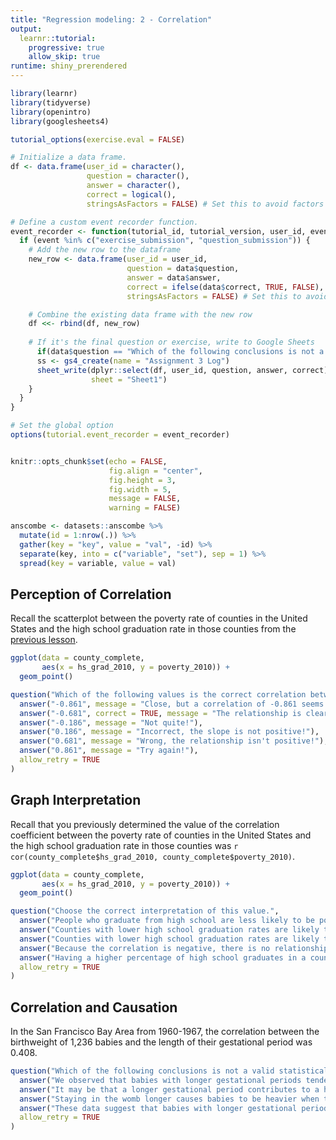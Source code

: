 ```yaml
---
title: "Regression modeling: 2 - Correlation"
output: 
  learnr::tutorial:
    progressive: true
    allow_skip: true
runtime: shiny_prerendered
---
```


```r

library(learnr)
library(tidyverse)
library(openintro)
library(googlesheets4)

tutorial_options(exercise.eval = FALSE)

# Initialize a data frame.
df <- data.frame(user_id = character(),
                 question = character(),
                 answer = character(), 
                 correct = logical(),
                 stringsAsFactors = FALSE) # Set this to avoid factors

# Define a custom event recorder function.
event_recorder <- function(tutorial_id, tutorial_version, user_id, event, data) {
  if (event %in% c("exercise_submission", "question_submission")) {
    # Add the new row to the dataframe
    new_row <- data.frame(user_id = user_id,
                          question = data$question,
                          answer = data$answer, 
                          correct = ifelse(data$correct, TRUE, FALSE),
                          stringsAsFactors = FALSE) # Set this to avoid factors

    # Combine the existing data frame with the new row
    df <<- rbind(df, new_row)
    
    # If it's the final question or exercise, write to Google Sheets
      if(data$question == "Which of the following conclusions is not a valid statistical interpretation of these results?") {
      ss <- gs4_create(name = "Assignment 3 Log")
      sheet_write(dplyr::select(df, user_id, question, answer, correct), ss = ss,
                  sheet = "Sheet1")
    }
  }
}

# Set the global option
options(tutorial.event_recorder = event_recorder)


knitr::opts_chunk$set(echo = FALSE, 
                      fig.align = "center", 
                      fig.height = 3, 
                      fig.width = 5,
                      message = FALSE, 
                      warning = FALSE)

anscombe <- datasets::anscombe %>%
  mutate(id = 1:nrow(.)) %>%
  gather(key = "key", value = "val", -id) %>%
  separate(key, into = c("variable", "set"), sep = 1) %>%
  spread(key = variable, value = val)
```

## Perception of Correlation

Recall the scatterplot between the poverty rate of counties in the United States and the high school graduation rate in those counties from the <a href="https://openintro.shinyapps.io/ims-03-model-01/#section-your-turn-1" target="_blank">previous lesson</a>. 

```r
ggplot(data = county_complete,
       aes(x = hs_grad_2010, y = poverty_2010)) +
  geom_point()
```

```r
question("Which of the following values is the correct correlation between poverty rate and high school graduation rate?",
  answer("-0.861", message = "Close, but a correlation of -0.861 seems a bit too strong for the relationship shown on the plot."),
  answer("-0.681", correct = TRUE, message = "The relationship is clearly negative, not too strong, and not too weak..."),
  answer("-0.186", message = "Not quite!"),
  answer("0.186", message = "Incorrect, the slope is not positive!"),
  answer("0.681", message = "Wrong, the relationship isn't positive!"),
  answer("0.861", message = "Try again!"),
  allow_retry = TRUE
)
```

## Graph Interpretation 

Recall that you previously determined the value of the correlation coefficient between the poverty rate of counties in the United States and the high school graduation rate in those counties was `r cor(county_complete$hs_grad_2010, county_complete$poverty_2010)`. 

```r
ggplot(data = county_complete, 
       aes(x = hs_grad_2010, y = poverty_2010)) + 
  geom_point()
```

```r
question("Choose the correct interpretation of this value.",
  answer("People who graduate from high school are less likely to be poor.", message = 'Beware the ecological fallacy!' ),
  answer("Counties with lower high school graduation rates are likely to have lower poverty rates.", message = 'Check the sign!'),
  answer("Counties with lower high school graduation rates are likely to have higher poverty rates.", correct = TRUE, message = "Correlation doesn't imply causation, which rules out a couple of the options!"),
  answer("Because the correlation is negative, there is no relationship between poverty rates and high school graduate rates. ", message = 'Negative correlation is still correlation!' ), 
  answer("Having a higher percentage of high school graduates in a county results in that county having lower poverty rates.", message = 'Correlation does not imply causation!'),
  allow_retry = TRUE
)
```


## Correlation and Causation

In the San Francisco Bay Area from 1960-1967, the correlation between the birthweight of 1,236 babies and the length of their gestational period was  0.408. 

```r
question("Which of the following conclusions is not a valid statistical interpretation of these results?",
  answer("We observed that babies with longer gestational periods tended to be heavier at birth.", message = "This statement **is** a valid interpretation of the results! It uses with 'tended' wording carefully to prevent a causal implication."),
  answer("It may be that a longer gestational period contributes to a heavier birth weight among babies, but a randomized, controlled experiment is needed to confirm this observation.", message = "This statement **is** a valid interpretation of the results! It uses a cautionary language and refers explicitly to a randomized experiment to avoid that correlation also implies causation."),
  answer("Staying in the womb longer causes babies to be heavier when they are born.", correct = TRUE, message =  "Correlation does not imply causation! This is the only **wrong interpretation**. All the other interpretations choose words carefully ('tend', 'experiment needed', 'beware of confounding factors', etc.) to prevent a causal implication."),
  answer("These data suggest that babies with longer gestational periods tend to be heavier at birth, but there are many potential confounding factors that were not taken into account.", message = "This statement **is** a valid interpretation of the results! It uses with 'tend to be' wording carefully and refers explicitly to confounding factors."),
  allow_retry = TRUE
)
```

